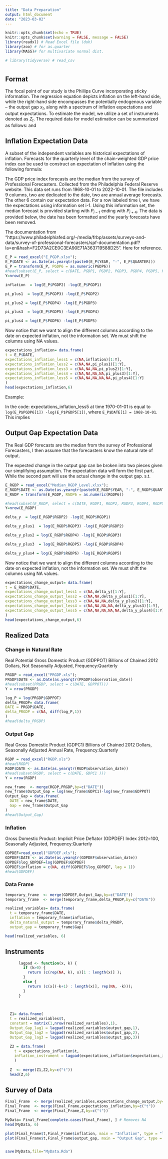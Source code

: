 ```yaml
---
title: "Data Preparation"
output: html_document
date: "2023-03-02"
---
```


```r
knitr::opts_chunk$set(echo = TRUE)
knitr::opts_chunk$set(warning = FALSE, message = FALSE) 
library(readxl) # Read Excel file (duh)
library(zoo) # for as.quarter
library(MASS)# for multivariate normal dist.

# library(tidyverse) # read_csv
```
# {.tabset .tabset-fade .tabset-pills}


  
## Format
The focal point of our study is the Phillips Curve incorporating sticky information. The regression equation depicts inflation on the left-hand side, while the right-hand side encompasses the potentially endogenous variable – the output gap $x_t$, along with a spectrum of inflation expectations and output expectations. To estimate the model, we utilize a set of instruments denoted as $Z_t$. The required data for model estimation can be summarized as follows:
\begin{equation*}\pi_t = f(x_t, E\pi_t, E\Delta x_t).
\end{equation*}
and
\begin{equation*} Z_t = c(1,x_{t-1},x_{t-2},x_{t-3},E_{t-1}\pi_{t+1}) 
\end{equation*}


## Inflation Expectation Data
A subset of the independent variables are historical expectations of inflation. Forecasts for the quarterly level of the chain-weighted GDP price index can be used to construct an expectation of inflation using the following formula:

\begin{equation*}E_{t-1} \pi_i = log(E_{t-1} P_i) - log(E_{t-1} P_{i-1}). \end{equation*}
The GDP price index forecasts are the median from the survey of Professional Forecasters. Collected from the Philadelphia Federal Reserve website. This data set runs from 1968-10-01 to 2022-10-01. The file includes 9 columns, two are dedicated to the date, two are annual average forecasts. The other 6 contain our expectation data. For a row labeled time i, we have the expectations using information set i-1. Using this information set, the median forecast is provided starting with $P_{i-1}$ ending with $P_{i+4}$. The data is provided below, the date has been formatted and the yearly forecasts have been removed. 

The documentation from "https://www.philadelphiafed.org/-/media/frbp/assets/surveys-and-data/survey-of-professional-forecasters/spf-documentation.pdf?la=en&hash=F2D73A2CE0C3EA90E71A363719588D25". Here for reference.



```r

E_P = read_excel("E_PGDP.xlsx");
E_P$DATE <- as.Date(as.yearqtr(paste0(E_P$YEAR, "-", E_P$QUARTER)))
E_P = transform(E_P, PGDP6 = as.numeric(PGDP6))
#head(subset(E_P, select = c(DATE, PGDP1, PGDP2, PGDP3, PGDP4, PGDP5, PGDP6)))
Y=nrow(E_P)
```

\begin{equation*}E_{t-1} \pi_t = log(E_{t-1} P_t) - log(E_{t-1} P_{t-1}). \end{equation*}
```r
inflation  = log(E_P$PGDP2) -log(E_P$PGDP1)
```


\begin{equation*}E_{t-1} \pi_{t+1} = log(E_{t-1} P_{t+1}) - log(E_{t-1} P_{t}) \end{equation*}
```r
pi_plus1  = log(E_P$PGDP3) -log(E_P$PGDP2)
```


\begin{equation*}E_{t-1} \pi_{t+2}= log(E_{t-1} P_{t+2}) - log(E_{t-1} P_{t+1}). \end{equation*}
```r
pi_plus2 = log(E_P$PGDP4) -log(E_P$PGDP3)
```


\begin{equation*}E_{t-1} \pi_{t+3}=  log(E_{t-1} P_{t+3}) - log(E_{t-1} P_{t+2}). \end{equation*}
```r
pi_plus3  = log(E_P$PGDP5) -log(E_P$PGDP4)
```


\begin{equation*}E_{t-1} \pi_{t+4}= log(E_{t-1} P_{t+4}) - log(E_{t-1} P_{t+3}). \end{equation*}
```r
pi_plus4 = log(E_P$PGDP6) -log(E_P$PGDP5)
```

Now notice that we want to align the different columns according to the date on expected inflation, not the information set. We must shift the columns using NA values. 
```r
expectations_inflation= data.frame(
t = E_P$DATE,
expectations_inflation_less1 = c(NA,inflation)[1:Y],
expectations_inflation_less2 = c(NA,NA,pi_plus1)[1:Y],
expectations_inflation_less3 = c(NA,NA,NA,pi_plus2)[1:Y],
expectations_inflation_less4 = c(NA,NA,NA,NA,pi_plus3)[1:Y],
expectations_inflation_less5 = c(NA,NA,NA,NA,NA,pi_plus4)[1:Y]
)
head(expectations_inflation,6)
```
Example:

In the code: expectations_inflation_less5  at time 1970-01-01 is equal to ```log(E_P$PGDP6[1]) -log(E_P$PGDP5[1])```, where ```E_P$DATE[1] = 1968-10-01```.
This implies 
\begin{equation*}E_{1968-10-01} \pi_{1970-01-01} = log(E_{1968-10-01} P_{1970-01-01}) - log(E_{1968-10-01} P_{1969-10-01}). \end{equation*}




## Output Gap Expectation Data
The Real GDP forecasts are the median from the survey of Professional Forecasters, I then assume that the forecasters know the natural rate of output. 

The expected change in the output gap can be broken into two pieces given our simplifying assumption. The expectation data will form the first part. While the second part will use the actual change in the output gap.
\begin{equation*}E_i \alpha \Delta x_t  = \alpha*(E_i\Delta y_t - \Delta y^N_t) \end{equation*}
s.t.
\begin{equation*}E_i\Delta y_t = log(E_{i}(Y_t))- log(E_{i}(Y_{t-1}))\end{equation*}
\begin{equation*}\Delta y^N_t = log(Y_t^N) -log(Y_{t-1}^N) \end{equation*}


```r

E_RGDP = read_excel("Median_RGDP_Level.xlsx");
E_RGDP$DATE <- as.Date(as.yearqtr(paste0(E_RGDP$YEAR, "-", E_RGDP$QUARTER)))
E_RGDP = transform(E_RGDP, RGDP6 = as.numeric(RGDP6))

#head(subset(E_RGDP, select = c(DATE, RGDP1, RGDP2, RGDP3, RGDP4, RGDP5, RGDP6)))
Y=nrow(E_RGDP)
```

\begin{equation*}E_{t-1} \Delta y_t = log(E_{t-1}(Y_t))- log(E_{t-1}(Y_{t-1})) \end{equation*}
```r
delta_y  = log(E_RGDP$RGDP2) -log(E_RGDP$RGDP1)
```


\begin{equation*} E_{t-1}\Delta y_{t+1} = log(E_{t-1}(Y_{t+1}))- log(E_{t-1}(Y_{t}))  \end{equation*}
```r
delta_y_plus1  = log(E_RGDP$RGDP3) -log(E_RGDP$RGDP2)
```


\begin{equation*} E_{t-1}\Delta y_{t+2} = log(E_{t-1}(Y_{t+2}))- log(E_{t-1}(Y_{t+1}))  \end{equation*}
```r
delta_y_plus2 = log(E_RGDP$RGDP4) -log(E_RGDP$RGDP3)
```


\begin{equation*} E_{t-1}\Delta y_{t+3} = log(E_{t-1}(Y_{t+3}))- log(E_{t-1}(Y_{t+2}))  \end{equation*}
```r
delta_y_plus3  = log(E_RGDP$RGDP5) -log(E_RGDP$RGDP4)
```


\begin{equation*} E_{t-1}\Delta y_{t+4} = log(E_{t-1}(Y_{t+4}))- log(E_{t-1}(Y_{t+3}))  \end{equation*}
```r
delta_y_plus4 = log(E_RGDP$RGDP6) -log(E_RGDP$RGDP5)
```

Now notice that we want to align the different columns according to the date on expected inflation, not the information set. We must shift the columns using NA values. 
```r
expectations_change_output= data.frame(
t = E_RGDP$DATE,
expectations_change_output_less1 = c(NA,delta_y)[1:Y],
expectations_change_output_less2 = c(NA,NA,delta_y_plus1)[1:Y],
expectations_change_output_less3 = c(NA,NA,NA,delta_y_plus2)[1:Y],
expectations_change_output_less4 = c(NA,NA,NA,NA,delta_y_plus3)[1:Y],
expectations_change_output_less5 = c(NA,NA,NA,NA,NA,delta_y_plus4)[1:Y]
)
head(expectations_change_output,6)
```

## Realized Data
### Change in Natural Rate
Real Potential Gross Domestic Product (GDPPOT)
Billions of Chained 2012 Dollars, Not Seasonally Adjusted, Frequency:Quarterly
```r
PRGDP = read_excel("PRGDP.xls");
PRGDP$DATE <- as.Date(as.yearqtr(PRGDP$observation_date))
#head(subset(PRGDP, select = c(DATE, GDPPOT)))
Y = nrow(PRGDP)
```
\begin{equation*}\Delta y^N_t = log(Y_t^N) -log(Y_{t-1}^N) \end{equation*}
```r
log_P = log(PRGDP$GDPPOT)
delta_PRGDP= data.frame(
DATE = PRGDP$DATE,
delta_PRGDP = c(NA, diff(log_P,1))
)
#head(delta_PRGDP)
```
### Output Gap
Real Gross Domestic Product (GDPC1)
Billions of Chained 2012 Dollars, Seasonally Adjusted Annual Rate, Frequency:Quarterly
```r
RGDP = read_excel("RGDP.xls")
#head(RGDP)
RGDP$DATE <- as.Date(as.yearqtr(RGDP$observation_date))
#head(subset(RGDP, select = c(DATE, GDPC1 )))
Y = nrow(RGDP)

```

\begin{equation*}x_t = log(Y_{t})-log(Y_t^N)  \end{equation*}
```r

new_frame  <- merge(RGDP,PRGDP,by=c("DATE"))
new_frame$Output_Gap = log(new_frame$GDPC1)-log(new_frame$GDPPOT)
Output_Gap = data.frame(
  DATE = new_frame$DATE,
  Gap = new_frame$Output_Gap
)
#head(Output_Gap)
```

### Inflation
Gross Domestic Product: Implicit Price Deflator (GDPDEF)
Index 2012=100, Seasonally Adjusted, Frequency:Quarterly
```r
GDPDEF=read_excel("GDPDEF.xls");
GDPDEF$DATE <- as.Date(as.yearqtr(GDPDEF$observation_date))
GDPDEF$log_GDPDEF=log(GDPDEF$GDPDEF)
GDPDEF$inflation = c(NA, diff(GDPDEF$log_GDPDEF, lag = 1))
#head(GDPDEF)
```

### Data Frame
```r
temporary_frame  <- merge(GDPDEF,Output_Gap,by=c("DATE"))
temporary_frame  <- merge(temporary_frame,delta_PRGDP,by=c("DATE"))

realized_variables= data.frame(
  t = temporary_frame$DATE,
  inflation = temporary_frame$inflation,
  delta_natural_output = temporary_frame$delta_PRGDP,
  output_gap = temporary_frame$Gap)

head(realized_variables, 6)
```
## Instruments
```r
      lagpad <- function(x, k) {
        if (k>0) {
          return (c(rep(NA, k), x)[1 : length(x)] );
        }
        else {
          return (c(x[(-k+1) : length(x)], rep(NA, -k)));
        }
      }
        
  

  Z1= data.frame(
  t = realized_variables$t,
  constant = matrix(1,nrow(realized_variables),1),
  Output_Gap_lag1 = lagpad(realized_variables$output_gap,1),
  Output_Gap_lag2 = lagpad(realized_variables$output_gap,2),
  Output_Gap_lag3 = lagpad(realized_variables$output_gap,3))
  
  Z2 = data.frame(
    t = expectations_inflation$t,
    inflation_instrument = lagpad(expectations_inflation$expectations_inflation_less2,-1)  
    )
  
  Z  <- merge(Z1,Z2,by=c("t"))
  head(Z,6)

```

## Survey of Data
```r
Final_Frame  <- merge(realized_variables,expectations_change_output,by=c("t"))
Final_Frame  <- merge(Final_Frame,expectations_inflation,by=c("t"))
Final_Frame  <- merge(Final_Frame,Z,by=c("t"))

MyData= Final_Frame[complete.cases(Final_Frame), ] # Removes NA
head(MyData, 6)

plot(Final_Frame$t,Final_Frame$inflation, main = "Inflation", type = "l")
plot(Final_Frame$t,Final_Frame$output_gap, main = "Output Gap", type = "l")


save(MyData,file="MyData.Rda") 
```


